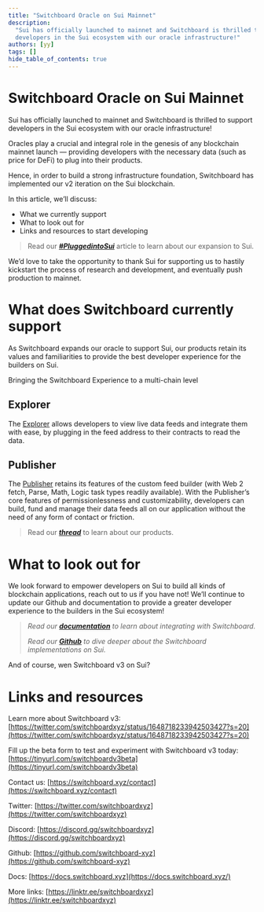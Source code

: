 ```yaml
---
title: "Switchboard Oracle on Sui Mainnet"
description:
  "Sui has officially launched to mainnet and Switchboard is thrilled to support
  developers in the Sui ecosystem with our oracle infrastructure!"
authors: [yy]
tags: []
hide_table_of_contents: true
---
```


# Switchboard Oracle on Sui Mainnet

Sui has officially launched to mainnet and Switchboard is thrilled to support
developers in the Sui ecosystem with our oracle infrastructure!

Oracles play a crucial and integral role in the genesis of any blockchain
mainnet launch — providing developers with the necessary data (such as price for
DeFi) to plug into their products.

Hence, in order to build a strong infrastructure foundation, Switchboard has
implemented our v2 iteration on the Sui blockchain.

In this article, we’ll discuss:

- What we currently support
- What to look out for
- Links and resources to start developing

> Read our [**_#PluggedintoSui_**](/blog/2022/11/01/PluggedintoSui) article to
> learn about our expansion to Sui.

We’d love to take the opportunity to thank Sui for supporting us to hastily
kickstart the process of research and development, and eventually push
production to mainnet.

<!--truncate-->

# What does Switchboard currently support

As Switchboard expands our oracle to support Sui, our products retain its values
and familiarities to provide the best developer experience for the builders on
Sui.

Bringing the Switchboard Experience to a multi-chain level

## Explorer

The [Explorer](https://switchboard.xyz/explorer) allows developers to view live
data feeds and integrate them with ease, by plugging in the feed address to
their contracts to read the data.

## Publisher

The [Publisher](https://app.switchboard.xyz/build/tool) retains its features of
the custom feed builder (with Web 2 fetch, Parse, Math, Logic task types readily
available). With the Publisher’s core features of permissionlessness and
customizability, developers can build, fund and manage their data feeds all on
our application without the need of any form of contact or friction.

> Read our
> [**_thread_**](https://twitter.com/switchboardxyz/status/1575893327869665291?s=20&t=IE6n74ZgGCIssOr7fqWiFw)
> to learn about our products.

# What to look out for

We look forward to empower developers on Sui to build all kinds of blockchain
applications, reach out to us if you have not! We’ll continue to update our
Github and documentation to provide a greater developer experience to the
builders in the Sui ecosystem!

> _Read our_ [**_documentation_**](https://docs.switchboard.xyz/coredao) _to
> learn about integrating with Switchboard._
>
> _Read our_ [**_Github_**](https://github.com/switchboard-xyz/sbv2-evm) _to
> dive deeper about the Switchboard implementations on Sui._

And of course, wen Switchboard v3 on Sui?

# Links and resources

Learn more about Switchboard v3:
[https://twitter.com/switchboardxyz/status/1648718233942503427?s=20](https://twitter.com/switchboardxyz/status/1648718233942503427?s=20)

Fill up the beta form to test and experiment with Switchboard v3 today:
[https://tinyurl.com/switchboardv3beta](https://tinyurl.com/switchboardv3beta)

Contact us: [https://switchboard.xyz/contact](https://switchboard.xyz/contact)

Twitter:
[https://twitter.com/switchboardxyz](https://twitter.com/switchboardxyz)

Discord: [https://discord.gg/switchboardxyz](https://discord.gg/switchboardxyz)

Github: [https://github.com/switchboard-xyz](https://github.com/switchboard-xyz)

Docs: [https://docs.switchboard.xyz](https://docs.switchboard.xyz/)

More links: [https://linktr.ee/switchboardxyz](https://linktr.ee/switchboardxyz)
